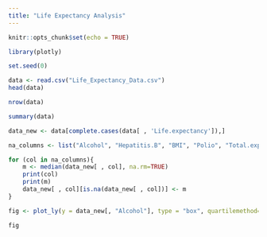```yaml
---
title: "Life Expectancy Analysis"
---
```


```r
knitr::opts_chunk$set(echo = TRUE)
```

```r
library(plotly)
```


```r
set.seed(0)
```

```r
data <- read.csv("Life_Expectancy_Data.csv")
head(data)
```


```r
nrow(data)
```
```r
summary(data)
```

```r
data_new <- data[complete.cases(data[ , 'Life.expectancy']),]
```

```r
na_columns <- list("Alcohol", "Hepatitis.B", "BMI", "Polio", "Total.expenditure", "Diphtheria", "GDP", "Population", "thinness..1.19.years", "thinness.5.9.years", "Income.composition.of.resources", "Schooling")

for (col in na_columns){
    m <- median(data_new[ , col], na.rm=TRUE)
    print(col)
    print(m)
    data_new[ , col][is.na(data_new[ , col])] <- m
}
```


```r
fig <- plot_ly(y = data_new[, "Alcohol"], type = "box", quartilemethod="exclusive")

fig
```
